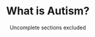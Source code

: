 <Meta
  title="What is Autism? - Neurodiversity Wiki"
  description="Learn about what it means to have autism."
  social="/social/autism.jpg"
/>

<PreviewBanner googleDocUrl="https://docs.google.com/document/d/1yJMCWHzZXe9xkp2n3bPXxCt9cd5WygM9AFT-P5r56qU/edit?usp=sharing" />

<Header>

# What is Autism?

Uncomplete sections excluded

</Header>
